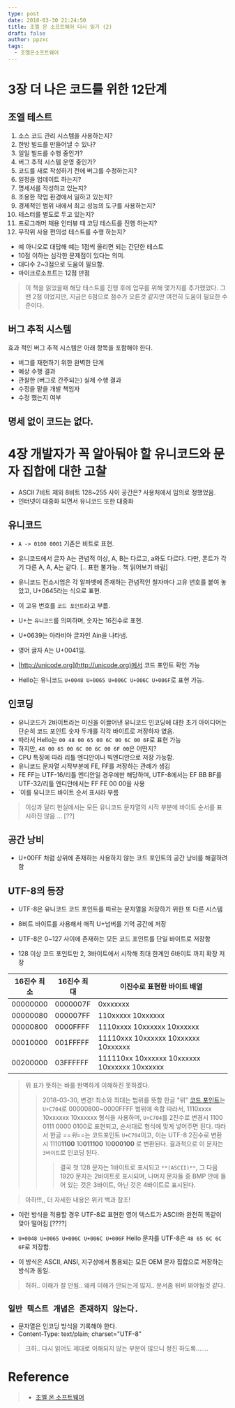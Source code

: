 ```yaml
---
type: post
date: 2018-03-30 21:24:50
title: 조엘 온 소프트웨어 다시 읽기 (2)
draft: false
author: ppzxc
tags:
  - 조엘온소프트웨어
---
```


# 3장 더 나은 코드를 위한 12단계

## 조엘 테스트

1. 소스 코드 관리 시스템을 사용하는지?
2. 한방 빌드를 만들어낼 수 있나?
3. 일일 빌드를 수행 중인가?
4. 버그 추적 시스템 운영 중인가?
5. 코드를 새로 작성하기 전에 버그를 수정하는지?
6. 일정을 업데이트 하는지?
7. 명세서를 작성하고 있는지?
8. 조용한 작업 환경에서 일하고 있는지?
9. 경제적인 범위 내에서 최고 성능의 도구를 사용하는지?
10. 테스터를 별도로 두고 있는지?
11. 프로그래머 채용 인터뷰 때 코딩 테스트를 진행 하는지?
12. 무작위 사용 편의성 테스트를 수행 하는지?

- 예 아니오로 대답해 예는 1점씩 올리면 되는 간단한 테스트
- 10점 이하는 심각한 문제점이 있다는 의미.
- 대다수 2~3점으로 도움이 필요함.
- 마이크로소프트는 12점 만점

> 이 책을 읽었을때 해당 테스트를 진행 후에 업무를 위해 몇가지를 추가했었다.
> 그땐 2점 이었지만, 지금은 6점으로 점수가 오른것 같지만 여전히 도움이 필요한 수준이다.

## 버그 추적 시스템

효과 적인 버그 추적 시스템은 아래 항목을 포함해야 한다.

- 버그를 재현하기 위한 완벽한 단계
- 예상 수행 결과
- 관찰한 (버그로 간주되는) 실제 수행 결과
- 수정을 맡을 개발 책임자
- 수정 했는지 여부

## 명세 없이 코드는 없다.

# 4장 개발자가 꼭 알아둬야 할 유니코드와 문자 집합에 대한 고찰

- ASCII 7비트 제외 8비트 128~255 사이 공간은? 사용처에서 임의로 정했었음.
- 인터넷이 대중화 되면서 유니코드 또한 대중화

## 유니코드

- `A -> 0100 0001` 기존은 비트로 표현.
- 유니코드에서 글자 A는 관념적 이상, A, B는 다르고, a와도 다르다. 다만, 폰트가 각기 다른 A, A, A는 같다. [.. 표현 불가능.. 책 읽어보기 바람]

- 유니코드 컨소시엄은 각 알파벳에 존재하는 관념적인 철자마다 고유 번호를 붙여 놓았고, U+0645라는 식으로 표현.
- 이 고유 번호를 `코드 포인트`라고 부름.
- U+는 `유니코드`를 의미하며, 숫자는 16진수로 표현.
- U+0639는 아라비아 글자인 Ain을 나타냄.
- 영어 글자 A는 U+0041임.
- [http://unicode.org](http://unicode.org)에서 코드 포인트 확인 가능
- Hello는 유니코드 `U+0048 U+0065 U+006C U+006C U+006F`로 표현 가능.

## 인코딩

- 유니코드가 2바이트라는 미신을 이끌어낸 유니코드 인코딩에 대한 초기 아이디어는 단순히 코드 포인트 숫자 두개를 각각 바이트로 저장하자 였음.
- 따라서 Hello는 `00 48 00 65 00 6C 00 6C 00 6F`로 표현 가능
- 하지만, `48 00 65 00 6C 00 6C 00 6F 00`은 어떤지?
- CPU 특징에 따라 리틀 엔디안이나 빅엔디안으로 저장 가능함.
- 유니코드 문자열 시작부분에 FE, FF를 저장하는 관례가 생김
- FE FF는 UTF-16/리틀 엔디안일 경우에만 해당하며, UTF-8에서는 EF BB BF를 UTF-32/리틀 엔디안에서는 FF FE 00 00을 사용
- `이를 유니코드 바이트 순서 표시라 부름

> 이상과 달리 현실에서는 모든 유니코드 문자열의 시작 부분에 바이트 순서를 표시하진 않음 ... [??]

## 공간 낭비

- U+00FF 처럼 상위에 존재하는 사용하지 않는 코드 포인트의 공간 낭비를 해결하려 함

## UTF-8의 등장

- UTF-8은 유니코드 코드 포인트를 따르는 문자열을 저장하기 위한 또 다른 시스템
- 8비트 바이트를 사용해서 매직 U+넘버를 기억 공간에 저장

- UTF-8은 0~127 사이에 존재하는 모든 코드 포인트를 단일 바이트로 저장함
- 128 이상 코드 포인트만 2, 3바이트에서 시작해 최대 한계인 6바이트 까지 확장 저장

| 16진수 최소 | 16진수 최대 | 이진수로 표현한 바이트 배열                  |
| ----------- | ----------- | -------------------------------------------- |
| 00000000    | 0000007F    | 0xxxxxxx                                     |
| 00000080    | 000007FF    | 110xxxxx 10xxxxxx                            |
| 00000800    | 0000FFFF    | 1110xxxx 10xxxxxx 10xxxxxx                   |
| 00010000    | 001FFFFF    | 11110xxx 10xxxxxx 10xxxxxx 10xxxxxx          |
| 00200000    | 03FFFFFF    | 111110xx 10xxxxxx 10xxxxxx 10xxxxxx 10xxxxxx |

> 위 표가 뜻하는 바를 완벽하게 이해하진 못하겠다.
>
> > 2018-03-30, 변경! 최소와 최대는 범위를 뜻함
> > 한글 "위" [코드 포인트](http://www.unicode.org/charts/PDF/UAC00.pdf)는 `U+C704`로 00000800~0000FFFF 범위에 속함
> > 따라서, 1110xxxx 10xxxxxx 10xxxxxx 형식을 사용하며, `U+C704`를 2진수로 변경시 1100 0111 0000 0100로 표현되고, 순서대로 형식에 맞게 넣어주면 된다.
> > 따라서 한글 ==_위_==는 코드포인트 `U+C704`이고, 이는 UTF-8 2진수로 변환시 1110**1100** 10**011100** 10**000100** 로 변환된다. 결과적으로 이 문자는 `3바이트`로 인코딩 된다.
> >
> > > 결국 첫 128 문자는 1바이트로 표시되고 `**(ASCII)**`, 그 다음 1920 문자는 2바이트로 표시되며, 나머지 문자들 중 BMP 안에 들어 있는 것은 3바이트, 아닌 것은 4바이트로 표시된다.

> 아하!!!,, 더 자세한 내용은 위키 백과 참조!

- 이런 방식을 적용할 경우 UTF-8로 표현한 영어 텍스트가 ASCII와 완전히 똑같이 맞아 떨어짐 [????]

- `U+0048 U+0065 U+006C U+006C U+006F` Hello 문자를 UTF-8은 `48 65 6C 6C 6F`로 저장함.
- 이 방식은 ASCII, ANSI, 지구상에서 통용되는 모든 OEM 문자 집합으로 저장하는 방식과 동일.

> 허허.. 이해가 잘 안됨.. 왜케 이해가 안되는게 많지..
> 문서좀 뒤벼 봐야될것 같다.

## `일반 텍스트 개념은 존재하지 않는다.`

- 문자열은 인코딩 방식을 기록해야 한다.
- Content-Type: text/plain; charset="UTF-8"

> 크하.. 다시 읽어도 제대로 이해되지 않는 부분이 많으니 정진 하도록.......

# Reference

> - [조엘 온 소프트웨어](http://korean.joelonsoftware.com/)
